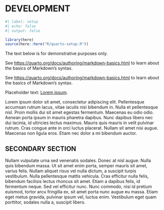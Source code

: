 # DEVELOPMENT

```r
#| label: setup
#| echo: false
#| output: false

library(here)
source(here::here("R/quarto-setup.R"))
```

::: {.content-visible when-format="pdf"}
::: {.callout-note}
The text below is for demonstrative purposes only.

\vspace{5pt}

See <https://quarto.org/docs/authoring/markdown-basics.html> to learn about the basics of Markdown's syntax.
:::
:::

See <https://quarto.org/docs/authoring/markdown-basics.html> to learn about the basics of Markdown's syntax.

Placeholder text: [Lorem ipsum](https://en.wikipedia.org/wiki/Lorem_ipsum).

Lorem ipsum dolor sit amet, consectetur adipiscing elit. Pellentesque accumsan rutrum lacus, vitae iaculis nisi bibendum in. Nulla et pellentesque nisl. Proin mollis dui sit amet egestas fermentum. Maecenas eu odio odio. Aenean porta ipsum in mauris pharetra dapibus. Nunc dapibus libero nec dui lacinia, id ultricies lectus maximus. Mauris quis mauris in velit pulvinar rutrum. Cras congue ante in orci luctus placerat. Nullam sit amet nisi augue. Maecenas non ligula eros. Etiam nec dolor a mi bibendum auctor.

## SECONDARY SECTION

Nullam vulputate urna sed venenatis sodales. Donec at nisl augue. Nulla quis bibendum massa. Ut sit amet enim porta, semper mauris sit amet, varius felis. Nullam aliquet risus vel nulla dictum, a suscipit turpis vestibulum. Nulla pellentesque mattis vehicula. Cras efficitur nulla felis, bibendum facilisis lectus rhoncus sit amet. Etiam a dapibus felis, id fermentum neque. Sed vel efficitur nunc. Nunc commodo, nisi id pretium euismod, tortor arcu fringilla ex, sit amet porta nunc augue eu massa. Etiam eget metus gravida, pulvinar ipsum vel, luctus enim. Vestibulum eget quam porttitor, sodales nulla a, suscipit libero.
